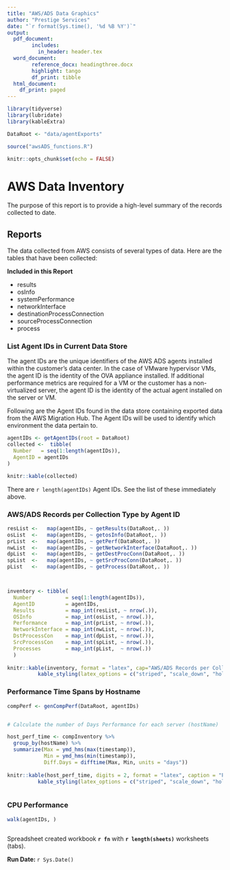```yaml
---
title: "AWS/ADS Data Graphics"
author: "Prestige Services"
date: "`r format(Sys.time(), '%d %B %Y')`"
output: 
  pdf_document:
        includes:
          in_header: header.tex
  word_document:
        reference_docx: headingthree.docx
        highlight: tango
        df_print: tibble
  html_document:
    df_print: paged
---
```


```r
library(tidyverse)
library(lubridate)
library(kableExtra)

DataRoot <- "data/agentExports"

source("awsADS_functions.R")

knitr::opts_chunk$set(echo = FALSE)
```


# AWS Data Inventory

The purpose of this report is to provide a high-level summary of the records collected to date.

## Reports

The data collected from AWS consists of several types of data.  Here are the tables that have been collected:

**Included in this Report**

* results
* osInfo
* systemPerformance
* networkInterface
* destinationProcessConnection
* sourceProcessConnection
* process


### List Agent IDs in Current Data Store

The agent IDs are the unique identifiers of the AWS ADS agents installed within the customer's data center.  In the case of VMware hypervisor VMs, the agent ID is the identity of the OVA appliance installed. If additional performance metrics are required for a VM or the customer has a non-virtualized server, the agent ID is the identity of the actual agent installed on the server or VM.

Following are the Agent IDs found in the data store containing exported data from the AWS Migration Hub.  The Agent IDs will be used to identify which environment the data pertain to.

```r

agentIDs <- getAgentIDs(root = DataRoot)
collected <-  tibble(
  Number   = seq(1:length(agentIDs)),
  AgentID = agentIDs
)

knitr::kable(collected)
```

There are `r length(agentIDs)` Agent IDs.  See the list of these immediately above.

\clearpage


### AWS/ADS Records per Collection Type by Agent ID


```r
resList <-   map(agentIDs, ~ getResults(DataRoot,. ))
osList  <-   map(agentIDs, ~ getosInfo(DataRoot,. ))
prList  <-   map(agentIDs, ~ getPerf(DataRoot,. ))
nwList  <-   map(agentIDs, ~ getNetworkInterface(DataRoot,. ))
dpList  <-   map(agentIDs, ~ getDestProcConn(DataRoot,. ))
spList  <-   map(agentIDs, ~ getSrcProcConn(DataRoot,. ))
pList   <-   map(agentIDs, ~ getProcess(DataRoot,. ))



inventory <- tibble(
  Number           = seq(1:length(agentIDs)),
  AgentID          = agentIDs, 
  Results          = map_int(resList, ~ nrow(.)),
  OSInfo           = map_int(osList, ~ nrow(.)),
  Performance      = map_int(prList, ~ nrow(.)),
  NetworkInterface = map_int(nwList, ~ nrow(.)),
  DstProcessCon    = map_int(dpList, ~ nrow(.)),
  SrcProcessCon    = map_int(spList, ~ nrow(.)),
  Processes        = map_int(pList,  ~ nrow(.))
  )
  
knitr::kable(inventory, format = "latex", cap="AWS/ADS Records per Collection Type by Agent ID")  %>%
          kable_styling(latex_options = c("striped", "scale_down", "hold_position"))
```


### Performance Time Spans by Hostname

```r

compPerf <- genCompPerf(DataRoot, agentIDs)


# Calculate the number of Days Performance for each server (hostName)

host_perf_time <- compInventory %>% 
  group_by(hostName) %>% 
  summarize(Max = ymd_hms(max(timestamp)), 
            Min = ymd_hms(min(timestamp)), 
            Diff.Days = difftime(Max, Min, units = "days"))
  
knitr::kable(host_perf_time, digits = 2, format = "latex", caption = "Performance Days by Hostname") %>%
          kable_styling(latex_options = c("striped", "scale_down", "hold_position"))



```


### CPU Performance

```r

walk(agentIDs, )



```

Spreadsheet created workbook **`r fn`** with **`r length(sheets)`** worksheets (tabs).

**Run Date: **`r Sys.Date()`
